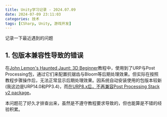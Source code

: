 ```yaml
---
title: Unity学习记录 - 2024.07.09
date: 2024-07-09 23:11:03
categories: 技术
tags: [CSharp, Unity, 游戏开发]
---
```


记录一下最近遇到的问题

## 1. 包版本兼容性导致的错误

在[John Lemon's Haunted Jaunt: 3D Beginner](https://learn.unity.com/project/john-lemon-s-haunted-jaunt-3d-beginner)教程中，使用到了URP与Post Processing包，通过它们来配置抗锯齿与Bloom等后期处理效果。但实际在按照教程步骤操作后，无法正常显示后期处理效果。因系统自动安装使用的包版本较新(我这边是URP14.0和PP3.4)，而[在URP8.x后，不再兼容Post Processing Stack v2 package](https://docs.unity3d.com/Packages/com.unity.render-pipelines.universal@8.0/manual/integration-with-post-processing.html#:~:text=URP%20is%20not%20compatible%20with%20the%20post%2Dprocessing%20version%202%20package.)。

本问题花了好久才排查出来，虽然是不遵守教程要求导致的，但也能算是不错的经验积累。